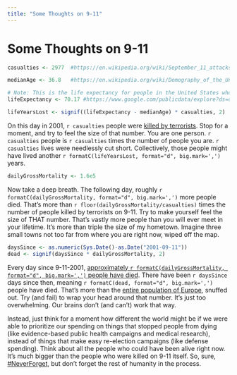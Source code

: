 ```yaml
---
title: "Some Thoughts on 9-11"
---
```


# Some Thoughts on 9-11

```r
casualties <- 2977  #https://en.wikipedia.org/wiki/September_11_attacks

medianAge <- 36.8   #https://en.wikipedia.org/wiki/Demography_of_the_United_States

# Note: This is the life expectancy for people in the United States who were in year (2001 - medianAge) = 1964
lifeExpectancy <- 70.17 #https://www.google.com/publicdata/explore?ds=d5bncppjof8f9_&met_y=sp_dyn_le00_in&idim=country:USA:GBR:IND&hl=en&dl=en

lifeYearsLost <- signif((lifeExpectancy - medianAge) * casualties, 2)
```

On this day in 2001, `r casualties` people were [killed by terrorists](https://en.wikipedia.org/wiki/September_11_attacks). Stop for a moment, and try to feel the size of that number. You are one person. `r casualties` people is `r casualties` times the number of people you are. `r casualties` lives were needlessly cut short. Collectively, those people might have lived another `r formatC(lifeYearsLost, format="d", big.mark=',')` years.

```r
dailyGrossMortality <- 1.6e5
```

Now take a deep breath. The following day, roughly `r formatC(dailyGrossMortality, format="d", big.mark=',')` more people died. That's more than `r floor(dailyGrossMortality/casualties)` times the number of people killed by terrorists on 9-11. Try to make yourself feel the size of THAT number. That's vastly more people than you will ever meet in your lifetime. It's more than triple the size of my hometown. Imagine three small towns not too far from where you are right now, wiped off the map.

```r
daysSince <- as.numeric(Sys.Date()-as.Date("2001-09-11"))
dead <- signif(daysSince * dailyGrossMortality, 2)
```

Every day since 9-11-2001, [approximately `r formatC(dailyGrossMortality, format="d", big.mark=',')` people have died](https://en.wikipedia.org/wiki/Mortality_rate). There have been `r daysSince` days since then, meaning `r formatC(dead, format="d", big.mark=',')` people have died. That's more than the [entire population of Europe](https://www.google.com/search?q=Population+of+Europe), snuffed out. Try (and fail) to wrap your head around that number. It's just too overwhelming. Our brains don't (and can't) work that way.

Instead, just think for a moment how different the world might be if we were able to prioritize our spending on things that stopped people from dying (like evidence-based public health campaigns and medical research), instead of things that make easy re-election campaigns (like defense spending). Think about all the people who could have been alive right now. It's much bigger than the people who were killed on 9-11 itself. So, sure, [#NeverForget](https://www.facebook.com/hashtag/neverforget), but don't forget the rest of humanity in the process.
